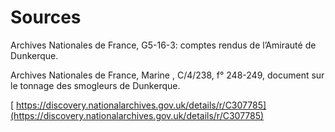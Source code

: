 #  Sources

 Archives Nationales de France, G5-16-3: comptes rendus de l’Amirauté de Dunkerque.

 Archives Nationales de France, Marine , C/4/238, f° 248-249, document sur le tonnage des smogleurs de Dunkerque.

[ https://discovery.nationalarchives.gov.uk/details/r/C307785](https://discovery.nationalarchives.gov.uk/details/r/C307785)